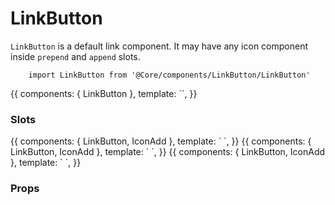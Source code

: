 
<Meta title="Components API|LinkButton" />

# LinkButton

`LinkButton` is a default link component. It may have any icon component inside `prepend` and `append` slots.

```
    import LinkButton from '@Core/components/LinkButton/LinkButton'
```

<Preview>
    <Story name="basic">
        {{
            components: { LinkButton },
            template: `<LinkButton title="Link" />`,
        }}
    </Story>
</Preview>

### Slots

<Preview>
    <Story name="append">
        {{
            components: { LinkButton, IconAdd },
            template: `
                <LinkButton title="Append">
                    <template #append>
                        <IconAdd />
                    </template>
                </Button>
            `,
        }}
    </Story>
    <Story name="prepend">
        {{
            components: { LinkButton, IconAdd },
            template: `
                <LinkButton title="Prepend">
                    <template #prepend>
                        <IconAdd />
                    </template>
                </Button>
            `,
        }}
    </Story>
    <Story name="append-prepend">
        {{
            components: { LinkButton, IconAdd },
            template: `
                <LinkButton title="Append | Prepend">
                    <template #append>
                        <IconAdd />
                    </template>
                    <template #prepend>
                        <IconAdd />
                    </template>
                </Button>
            `,
        }}
    </Story>
</Preview>

### Props

<Props of={LinkButton} />
